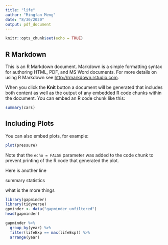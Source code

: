 ```yaml
---
title: "life"
author: "Mingfan Meng"
date: "8/30/2020"
output: pdf_document
---
```


```r
knitr::opts_chunk$set(echo = TRUE)
```

## R Markdown

This is an R Markdown document. Markdown is a simple formatting syntax for authoring HTML, PDF, and MS Word documents. For more details on using R Markdown see <http://rmarkdown.rstudio.com>.

When you click the **Knit** button a document will be generated that includes both content as well as the output of any embedded R code chunks within the document. You can embed an R code chunk like this:

```r
summary(cars)
```

## Including Plots

You can also embed plots, for example:

```r
plot(pressure)
```

Note that the `echo = FALSE` parameter was added to the code chunk to prevent printing of the R code that generated the plot.


Here is another line

summary statistics

what is the more things


```r
library(gapminder)
library(tidyverse)
gpminder <- data("gapminder_unfiltered")
head(gapminder)
```
```r
gapminder %>%
  group_by(year) %>%
  filter(lifeExp == max(lifeExp)) %>%
  arrange(year)
```

